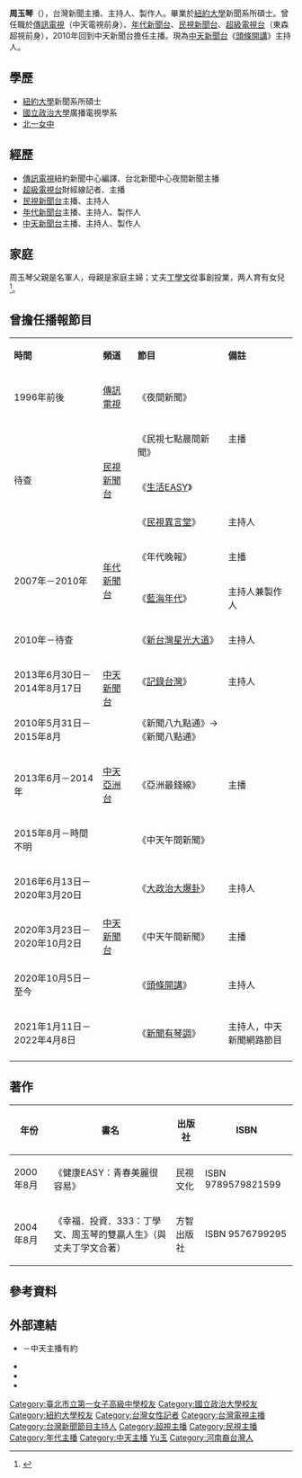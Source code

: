 {{主播資訊
| 主播頭銜     = 中天新聞台《[[頭條開講|頭條開講]]》主持人
| 主播姓名     = 周玉琴
| 主播英文名字 = Stephanie
| 主播出生年分 = 
| 主播出生日期 = {{birth_date_and_age|1970|3|21}}
| 星座         = [[牡羊座|牡羊座]]
| 主播逝世年分 = 
| 主播逝世日期 = 
| 主播照片檔案 = 
| 主播照片尺寸 = 
| 主播照片圖說 = 
| 國籍         = {{ROC}}
| 籍貫         = 
| 出生地       = {{TWN}}
| 逝世地       = 
| 最高學歷     = [[紐約大學|紐約大學]]新聞系所碩士
| 暱稱         = 
| 綽號         = 
| 血型         = A
| 身高         = 
| 體重         = 
| 婚姻狀況     = 已婚
| 配偶         = [[丁學文|丁學文]]
| 信仰宗教     = 
| 官方網站     = http://blog.ctitv.com.tw/stephanie/Default.aspx
| 備註         = 
|}}
'''周玉琴'''（{{bd|1970年|3月21日|||Z周}}），台灣新聞主播、主持人、製作人。畢業於[[纽约大学|紐約大學]]新聞系所碩士。曾任職於[[傳訊電視|傳訊電視]]（中天電視前身）、[[年代新聞台|年代新聞台]]、[[民視新聞台|民視新聞台]]、[[超級電視台|超級電視台]]（東森超視前身），2010年回到中天新聞台擔任主播。現為[[中天新聞台|中天新聞台]]《[[頭條開講|頭條開講]]》主持人。

==學歷==
*[[紐約大學|紐約大學]]新聞系所碩士
*[[國立政治大學|國立政治大學]]廣播電視學系
*[[北一女中|北一女中]]

==經歷==
*[[傳訊電視|傳訊電視]]紐約新聞中心編譯、台北新聞中心夜間新聞主播
*[[超視|超級電視台]]財經線記者、主播
*[[民視新聞台|民視新聞台]]主播、主持人
*[[年代新聞台|年代新聞台]]主播、主持人、製作人
*[[中天新聞台|中天新聞台]]主播、主持人、製作人

== 家庭 ==
周玉琴父親是名軍人，母親是家庭主婦；丈夫[[丁學文|丁學文]]從事創投業，两人育有女兒<ref>{{Cite web|title=將理財觀融入育兒工作的財經主播周玉琴|url=https://info.babyhome.com.tw/article/1375|access-date=2021-06-21|work=BabyHome 新知大耳朵|language=zh-Hant|archive-date=2020-08-12|archive-url=https://web.archive.org/web/20200812070915/https://info.babyhome.com.tw/article/1375|dead-url=no}}</ref>。

== 曾擔任播報節目 ==
{| class="wikitable"
|'''時間'''
|'''頻道'''
|'''節目'''
|'''備註'''
|-
|1996年前後
|[[傳訊電視|傳訊電視]]
|《夜間新聞》
| rowspan=3|主播
|-
| rowspan=3|待查
| rowspan=3|[[民視新聞台|民視新聞台]]
|《民視七點晨間新聞》
|-
|《[[生活EASY|生活EASY]]》
|-
|《[[民視異言堂|民視異言堂]]》
|主持人
|-
| rowspan=2|2007年－2010年
| rowspan=2|[[年代新聞台|年代新聞台]]
|《年代晚報》
|主播
|-
|《[[藍海年代|藍海年代]]》
|主持人兼製作人
|-
|2010年－待查
| rowspan=3 |[[中天新聞台|中天新聞台]]
|《[[新台灣星光大道|新台灣星光大道]]》
|主持人
|-
|2013年6月30日－2014年8月17日
|《[[記錄台灣|記錄台灣]]》
|主持人
|-
|2010年5月31日－2015年8月
|《新聞八九點通》→《新聞八點通》
| rowspan=3|主播
|-
|2013年6月－2014年
|[[中天國際台|中天亞洲台]]
|《亞洲最錢線》
|-
|2015年8月－時間不明
| rowspan=5|[[中天新聞台|中天新聞台]]
|《中天午間新聞》
|-
|2016年6月13日－2020年3月20日
|《[[大政治大爆卦|大政治大爆卦]]》
|主持人
|-
|2020年3月23日－2020年10月2日
|《中天午間新聞》
|主播
|-
|2020年10月5日－至今||《[[頭條開講|頭條開講]]》||主持人
|-
|2021年1月11日－2022年4月8日||《[[新聞有琴調|新聞有琴調]]》||主持人，中天新聞網路節目
|-
|}

==著作==
{| class="wikitable" 
|- 
! 年份 || 書名 || 出版社 || ISBN 
|-
|2000年8月
|《健康EASY：青春美麗很容易》
|民視文化
|ISBN 9789579821599
|- 
|2004年8月||《幸福．投資．333：丁學文、周玉琴的雙贏人生》（與丈夫丁学文合著）||方智出版社||ISBN 9576799295
|}

==參考資料==
{{reflist}}

==外部連結==
*{{official|www.ctitv.com.tw/anchor/stephanie}}－中天主播有約
*{{facebook|100000469628277}}
*{{Facebook|279559786065637|周小琴吃到寶}}
*{{instagram|yuqinzhou}}

{{DEFAULTSORT:Zhou周}}
[[Category:臺北市立第一女子高級中學校友|Category:臺北市立第一女子高級中學校友]]
[[Category:國立政治大學校友|Category:國立政治大學校友]]
[[Category:紐約大學校友|Category:紐約大學校友]]
[[Category:台灣女性記者|Category:台灣女性記者]]
[[Category:台灣電視主播|Category:台灣電視主播]]
[[Category:台灣新聞節目主持人|Category:台灣新聞節目主持人]]
[[Category:超視主播|Category:超視主播]]
[[Category:民視主播|Category:民視主播]]
[[Category:年代主播|Category:年代主播]]
[[Category:中天主播|Category:中天主播]]
[[Category:周姓|Yu玉]]
[[Category:河南裔台灣人|Category:河南裔台灣人]]